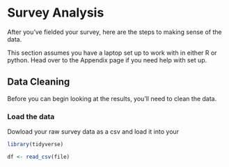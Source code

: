 # Survey Analysis {#analysis}

After you've fielded your survey, here are the steps to making sense of the data. 

This section assumes you have a laptop set up to work with in either R or python. Head over to the Appendix page if you need help with set up. 

## Data Cleaning  

Before you can begin looking at the results, you'll need to clean the data. 

### Load the data

Dowload your raw survey data as a csv and load it into your 

```r
library(tidyverse)

df <- read_csv(file)

```

